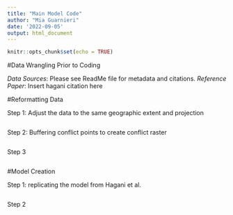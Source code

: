 ```yaml
---
title: "Main Model Code"
author: "Mia Guarnieri"
date: '2022-09-05'
output: html_document
---
```



```r
knitr::opts_chunk$set(echo = TRUE)
```

#Data Wrangling Prior to Coding

*Data Sources*: Please see ReadMe file for metadata and citations.
*Reference Paper*: Insert hagani citation here

#Reformatting Data

Step 1: Adjust the data to the same geographic extent and projection
```r

```

Step 2: Buffering conflict points to create conflict raster
```r

```

Step 3
```r

```


#Model Creation

Step 1: replicating the model from Hagani et al.
```r

```

Step 2
```r

```

